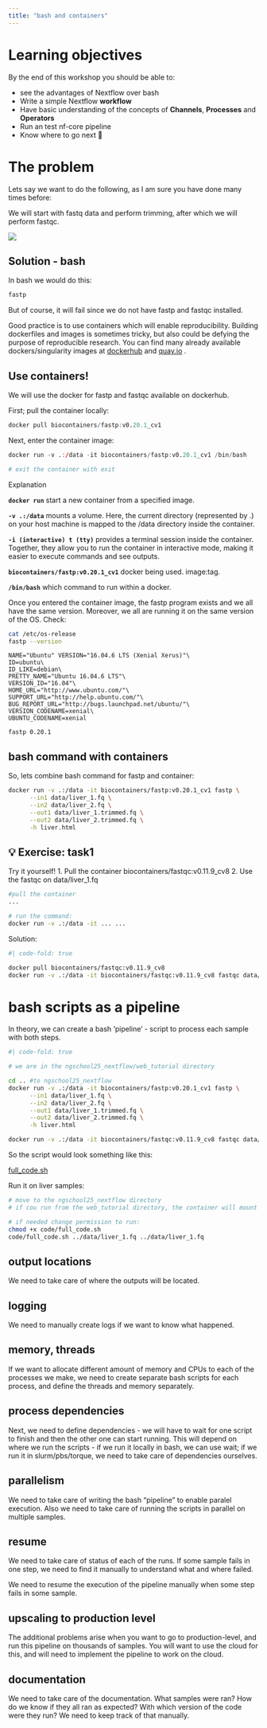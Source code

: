 ```yaml
---
title: "bash and containers"  
---
```



# Learning objectives

By the end of this workshop you should be able to:

-   see the advantages of Nextflow over bash
-   Write a simple Nextflow **workflow**
-   Have basic understanding of the concepts of **Channels**, **Processes** and **Operators**
-   Run an test nf-core pipeline
-   Know where to go next 🤷

# The problem

Lets say we want to do the following, as I am sure you have done many times before:

We will start with fastq data and perform trimming, after which we will perform fastqc.

![](images/clipboard-1893698979.png)

## Solution - bash

In bash we would do this:
```bash
fastp 
```

But of course, it will fail since we do not have fastp and fastqc installed.

::: callout-tip
Good practice is to use containers which will enable reproducibility. Building dockerfiles and images is sometimes tricky, but also could be defying the purpose of reproducible research. You can find many already available dockers/singularity images at [dockerhub](https://hub.docker.com/r/biocontainers/) and [quay.io](https://quay.io) .
:::

## Use containers!

We will use the docker for fastp and fastqc available on dockerhub.

First; pull the container locally:

```r
docker pull biocontainers/fastp:v0.20.1_cv1
```

Next, enter the container image:

```r

docker run -v .:/data -it biocontainers/fastp:v0.20.1_cv1 /bin/bash

# exit the container with exit
```

::: {.callout-note appearance="minimal"}
Explanation

**`docker run`** start a new container from a specified image.

**`-v .:/data`** mounts a volume. Here, the current directory (represented by .) on your host machine is mapped to the /data directory inside the container.

**`-i (interactive) t (tty)`** provides a terminal session inside the container.\
Together, they allow you to run the container in interactive mode, making it easier to execute commands and see outputs.

**`biocontainers/fastp:v0.20.1_cv1`** docker being used. image:tag.

**`/bin/bash`** which command to run within a docker.
:::

Once you entered the container image, the fastp program exists and we all have the same version. Moreover, we all are running it on the same version of the OS. Check:

```bash
cat /etc/os-release
fastp --version
```

```         
NAME="Ubuntu" VERSION="16.04.6 LTS (Xenial Xerus)"\
ID=ubuntu\
ID_LIKE=debian\
PRETTY_NAME="Ubuntu 16.04.6 LTS"\
VERSION_ID="16.04"\
HOME_URL="http://www.ubuntu.com/"\
SUPPORT_URL="http://help.ubuntu.com/"\
BUG_REPORT_URL="http://bugs.launchpad.net/ubuntu/"\
VERSION_CODENAME=xenial\
UBUNTU_CODENAME=xenial

fastp 0.20.1
```

## bash command with containers

So, lets combine bash command for fastp and container:

```bash
docker run -v .:/data -it biocontainers/fastp:v0.20.1_cv1 fastp \
      --in1 data/liver_1.fq \
      --in2 data/liver_2.fq \
      --out1 data/liver_1.trimmed.fq \
      --out2 data/liver_2.trimmed.fq \
      -h liver.html 

```

::: callout-exercise
## 💡 Exercise: task1

Try it yourself! 1. Pull the container biocontainers/fastqc:v0.11.9_cv8 2. Use the fastqc on data/liver_1.fq
:::

```bash

#pull the container  
...

# run the command:  
docker run -v .:/data -it ... ...

```

Solution:

```bash
#| code-fold: true

docker pull biocontainers/fastqc:v0.11.9_cv8
docker run -v .:/data -it biocontainers/fastqc:v0.11.9_cv8 fastqc data/liver_1.fq 
```

# bash scripts as a pipeline

In theory, we can create a bash 'pipeline' - script to process each sample with both steps.  

```bash
#| code-fold: true

# we are in the ngschool25_nextflow/web_tutorial directory

cd .. #to ngschool25_nextflow
docker run -v .:/data -it biocontainers/fastp:v0.20.1_cv1 fastp \
      --in1 data/liver_1.fq \
      --in2 data/liver_2.fq \
      --out1 data/liver_1.trimmed.fq \
      --out2 data/liver_2.trimmed.fq \
      -h liver.html 

docker run -v .:/data -it biocontainers/fastqc:v0.11.9_cv8 fastqc data/liver_1.fq 
```

So the script would look something like this:  

[full_code.sh](full_code.sh)

Run it on liver samples:  

``` bash
# move to the ngschool25_nextflow directory
# if cou run from the web_tutorial directory, the container will mount the wrong folder to the volume...  

# if needed change permission to run:
chmod +x code/full_code.sh
code/full_code.sh ../data/liver_1.fq ../data/liver_1.fq 
```

## output locations 

We need to take care of where the outputs will be located.  

## logging  

We need to manually create logs if we want to know what happened. 

## memory, threads

 If we want to allocate different amount of memory and CPUs to each of the processes we make, we need to create separate bash scripts for each process, and define the threads and memory separately.

## process dependencies  

Next, we need to define dependencies - we will have to wait for one script to finish and then the other one can start running. This will depend on where we run the scripts - if we run it locally in bash, we can use wait; if we run it in slurm/pbs/torque, we need to take care of dependencies ourselves.

## parallelism  

We need to take care of writing the bash "pipeline" to enable paralel execution. Also we need to take care of running the scripts in parallel on multiple samples. 

## resume  

We need to take care of status of each of the runs. If some sample fails in one step, we need to find it manually to understand what and where failed. 

We need to resume the execution of the pipeline manually when some step fails in some sample.  

## upscaling to production level

The additional problems arise when you want to go to production-level, and run this pipeline on thousands of samples. You will want to use the cloud for this, and will need to implement the pipeline to work on the cloud.

## documentation  

We need to take care of the documentation. What samples were ran? How do we know if they all ran as expected?  With which version of the code were they run? We need to keep track of that manually.  